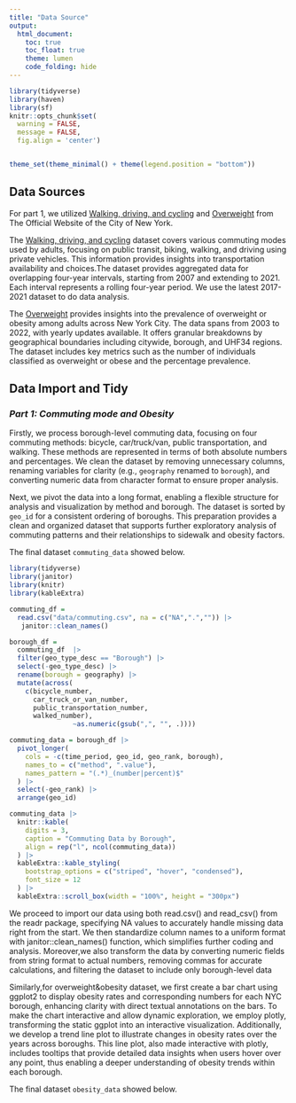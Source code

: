 ```yaml
---
title: "Data Source"
output: 
  html_document:
    toc: true
    toc_float: true
    theme: lumen
    code_folding: hide
---
```


```r
library(tidyverse)
library(haven)
library(sf)
knitr::opts_chunk$set(
  warning = FALSE, 
  message = FALSE,
  fig.align = 'center')


theme_set(theme_minimal() + theme(legend.position = "bottom"))
```

## **Data Sources**

For part 1, we utilized [Walking, driving, and cycling](https://a816-dohbesp.nyc.gov/IndicatorPublic/data-explorer/walking-driving-and-cycling/?id=2415#display=summary) and [Overweight](https://a816-dohbesp.nyc.gov/IndicatorPublic/data-explorer/overweight/?id=2061#display=summary) from The Official Website of the City of New York. 

The [Walking, driving, and cycling](https://a816-dohbesp.nyc.gov/IndicatorPublic/data-explorer/walking-driving-and-cycling/?id=2415#display=summary) dataset covers various commuting modes used by adults, focusing on public transit, biking, walking, and driving using private vehicles. This information provides insights into transportation availability and choices.The dataset provides aggregated data for overlapping four-year intervals, starting from 2007 and extending to 2021. Each interval represents a rolling four-year period. We use the latest 2017-2021 dataset to do data analysis.

The [Overweight](https://a816-dohbesp.nyc.gov/IndicatorPublic/data-explorer/overweight/?id=2061#display=summary) provides insights into the prevalence of overweight or obesity among adults across New York City. The data spans from 2003 to 2022, with yearly updates available. It offers granular breakdowns by geographical boundaries including citywide, borough, and UHF34 regions. The dataset includes key metrics such as the number of individuals classified as overweight or obese and the percentage prevalence.

## **Data Import and Tidy**
### *Part 1: Commuting mode and Obesity*

Firstly, we process borough-level commuting data, focusing on four commuting methods: bicycle, car/truck/van, public transportation, and walking. These methods are represented in terms of both absolute numbers and percentages. We clean the dataset by removing unnecessary columns, renaming variables for clarity (e.g., `geography` renamed to `borough`), and converting numeric data from character format to ensure proper analysis.

Next, we pivot the data into a long format, enabling a flexible structure for analysis and visualization by method and borough. The dataset is sorted by `geo_id` for a consistent ordering of boroughs. This preparation provides a clean and organized dataset that supports further exploratory analysis of commuting patterns and their relationships to sidewalk and obesity factors.

The final dataset `commuting_data` showed below.
```r
library(tidyverse)
library(janitor)
library(knitr)
library(kableExtra)

commuting_df = 
  read.csv("data/commuting.csv", na = c("NA",".","")) |> 
   janitor::clean_names()

borough_df = 
  commuting_df  |> 
  filter(geo_type_desc == "Borough") |> 
  select(-geo_type_desc) |>  
  rename(borough = geography) |>  
  mutate(across(
    c(bicycle_number, 
      car_truck_or_van_number, 
      public_transportation_number, 
      walked_number),
                ~as.numeric(gsub(",", "", .))))

commuting_data = borough_df |> 
  pivot_longer(
    cols = -c(time_period, geo_id, geo_rank, borough), 
    names_to = c("method", ".value"),
    names_pattern = "(.*)_(number|percent)$"
  ) |> 
  select(-geo_rank) |> 
  arrange(geo_id)

commuting_data |> 
  knitr::kable(
    digits = 3, 
    caption = "Commuting Data by Borough", 
    align = rep("l", ncol(commuting_data))  
  ) |> 
  kableExtra::kable_styling(
    bootstrap_options = c("striped", "hover", "condensed"),
    font_size = 12
  ) |> 
  kableExtra::scroll_box(width = "100%", height = "300px")

```

We proceed to import our data using both read.csv() and read_csv() from the readr package, specifying NA values to accurately handle missing data right from the start. We then standardize column names to a uniform format with janitor::clean_names() function, which simplifies further coding and analysis.
Moreover,we also transform the data by converting numeric fields from string format to actual numbers, removing commas for accurate calculations, and filtering the dataset to include only borough-level data

 
Similarly,for overweight&obesity dataset, we first create a bar chart using ggplot2 to display obesity rates and corresponding numbers for each NYC borough, enhancing clarity with direct textual annotations on the bars. To make the chart interactive and allow dynamic exploration, we employ plotly, transforming the static ggplot into an interactive visualization. Additionally, we develop a trend line plot to illustrate changes in obesity rates over the years across boroughs. This line plot, also made interactive with plotly, includes tooltips that provide detailed data insights when users hover over any point, thus enabling a deeper understanding of obesity trends within each borough.

The final dataset `obesity_data` showed below.




